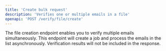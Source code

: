 ```yaml
---
title: 'Create bulk request'
description: 'Verifies one or multiple emails in a file'
openapi: 'POST /verify/file/create'
---
```


The file creation endpoint enables you to verify multiple emails simultaneously. This endpoint will create a job and process the emails in the list asynchronously. Verification results will not be included in the response.
